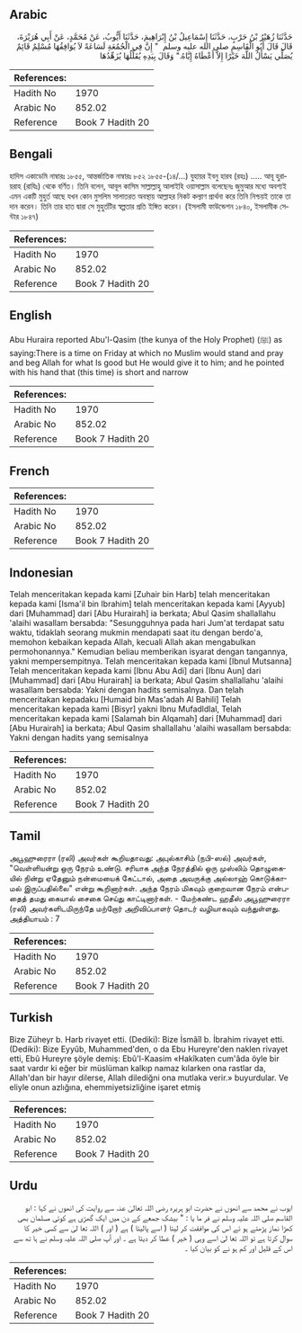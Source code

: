 ## Arabic


<div dir="rtl" lang="ar" style={{fontSize:'larger',backgroundColor:'#f8f9fa',padding:20}}>
حَدَّثَنَا زُهَيْرُ بْنُ حَرْبٍ، حَدَّثَنَا إِسْمَاعِيلُ بْنُ إِبْرَاهِيمَ، حَدَّثَنَا أَيُّوبُ، عَنْ مُحَمَّدٍ، عَنْ أَبِي هُرَيْرَةَ، قَالَ قَالَ أَبُو الْقَاسِمِ صلى الله عليه وسلم ‏ "‏ إِنَّ فِي الْجُمُعَةِ لَسَاعَةً لاَ يُوَافِقُهَا مُسْلِمٌ قَائِمٌ يُصَلِّي يَسْأَلُ اللَّهَ خَيْرًا إِلاَّ أَعْطَاهُ إِيَّاهُ." وَقَالَ بِيَدِهِ يُقَلِّلُهَا يُزَهِّدُهَا
</div>
<div style={{backgroundColor:'#f8f9fa',padding:20, marginBottom: 10}}><table> <thead> <tr> <th>References:</th> <th></th> </tr> </thead> <tbody><tr><td>Hadith No</td><td>1970</td></tr><tr><td>Arabic No</td><td>852.02</td></tr><tr><td>Reference</td><td>Book 7 Hadith 20</td></tr></tbody></table></div>

## Bengali


<div dir="ltr" lang="bn" style={{fontSize:'larger',backgroundColor:'#f8f9fa',padding:20}}>
হাদিস একাডেমি নাম্বারঃ ১৮৫৫, আন্তর্জাতিক নাম্বারঃ ৮৫২ ১৮৫৫-(১৪/...) যুহায়র ইবনু হারব (রহঃ) ..... আবূ হুরায়রাহ (রাযিঃ) থেকে বর্ণিত। তিনি বলেন, আবূল কাসিম সাল্লাল্লাহু আলাইহি ওয়াসাল্লাম বলেছেনঃ জুমুআর মধ্যে অবশ্যই এমন একটি মুহুর্ত আছে যখন কোন মুসলিম সালাতরত অবস্থায় আল্লাহর নিকট কল্যাণ প্রার্থনা করে তিনি নিশ্চয়ই তাকে তা দান করেন। তিনি তার হাত দ্বারা সে মুহুর্তটির স্বল্পতার প্রতি ইঙ্গিত করেন। (ইসলামী ফাউন্ডেশন ১৮৪০, ইসলামীক সেন্টার ১৮৪৭)
</div>
<div style={{backgroundColor:'#f8f9fa',padding:20, marginBottom: 10}}><table> <thead> <tr> <th>References:</th> <th></th> </tr> </thead> <tbody><tr><td>Hadith No</td><td>1970</td></tr><tr><td>Arabic No</td><td>852.02</td></tr><tr><td>Reference</td><td>Book 7 Hadith 20</td></tr></tbody></table></div>

## English


<div dir="ltr" lang="en" style={{fontSize:'larger',backgroundColor:'#f8f9fa',padding:20}}>
Abu Huraira reported Abu'l-Qasim (the kunya of the Holy Prophet) (ﷺ) as saying:There is a time on Friday at which no Muslim would stand and pray and beg Allah for what Is good but He would give it to him; and he pointed with his hand that (this time) is short and narrow
</div>
<div style={{backgroundColor:'#f8f9fa',padding:20, marginBottom: 10}}><table> <thead> <tr> <th>References:</th> <th></th> </tr> </thead> <tbody><tr><td>Hadith No</td><td>1970</td></tr><tr><td>Arabic No</td><td>852.02</td></tr><tr><td>Reference</td><td>Book 7 Hadith 20</td></tr></tbody></table></div>

## French


<div dir="ltr" lang="fr" style={{fontSize:'larger',backgroundColor:'#f8f9fa',padding:20}}>

</div>
<div style={{backgroundColor:'#f8f9fa',padding:20, marginBottom: 10}}><table> <thead> <tr> <th>References:</th> <th></th> </tr> </thead> <tbody><tr><td>Hadith No</td><td>1970</td></tr><tr><td>Arabic No</td><td>852.02</td></tr><tr><td>Reference</td><td>Book 7 Hadith 20</td></tr></tbody></table></div>

## Indonesian


<div dir="ltr" lang="id" style={{fontSize:'larger',backgroundColor:'#f8f9fa',padding:20}}>
Telah menceritakan kepada kami [Zuhair bin Harb] telah menceritakan kepada kami [Isma'il bin Ibrahim] telah menceritakan kepada kami [Ayyub] dari [Muhammad] dari [Abu Hurairah] ia berkata; Abul Qasim shallallahu 'alaihi wasallam bersabda: "Sesungguhnya pada hari Jum'at terdapat satu waktu, tidaklah seorang mukmin mendapati saat itu dengan berdo'a, memohon kebaikan kepada Allah, kecuali Allah akan mengabulkan permohonannya." Kemudian beliau memberikan isyarat dengan tangannya, yakni mempersempitnya. Telah menceritakan kepada kami [Ibnul Mutsanna] Telah menceritakan kepada kami [Ibnu Abu Adi] dari [Ibnu Aun] dari [Muhammad] dari [Abu Hurairah] ia berkata; Abul Qasim shallallahu 'alaihi wasallam bersabda: Yakni dengan hadits semisalnya. Dan telah menceritakan kepadaku [Humaid bin Mas'adah Al Bahili] Telah menceritakan kepada kami [Bisyr] yakni Ibnu Mufadldlal, Telah menceritakan kepada kami [Salamah bin Alqamah] dari [Muhammad] dari [Abu Hurairah] ia berkata; Abul Qasim shallallahu 'alaihi wasallam bersabda: Yakni dengan hadits yang semisalnya
</div>
<div style={{backgroundColor:'#f8f9fa',padding:20, marginBottom: 10}}><table> <thead> <tr> <th>References:</th> <th></th> </tr> </thead> <tbody><tr><td>Hadith No</td><td>1970</td></tr><tr><td>Arabic No</td><td>852.02</td></tr><tr><td>Reference</td><td>Book 7 Hadith 20</td></tr></tbody></table></div>

## Tamil


<div dir="ltr" lang="ta" style={{fontSize:'larger',backgroundColor:'#f8f9fa',padding:20}}>
அபூஹுரைரா (ரலி) அவர்கள் கூறியதாவது: அபுல்காசிம் (நபி-ஸல்) அவர்கள், "வெள்ளியன்று ஒரு நேரம் உண்டு. சரியாக அந்த நேரத்தில் ஒரு முஸ்லிம் தொழுகையில் நின்று ஏதேனும் நன்மையைக் கேட்டால், அதை அவருக்கு அல்லாஹ் கொடுக்காமல் இருப்பதில்லை" என்று கூறினார்கள். அந்த நேரம் மிகவும் குறைவான நேரம் என்பதைத் தமது கையால் சைகை செய்து காட்டினார்கள். - மேற்கண்ட ஹதீஸ் அபூஹுரைரா (ரலி) அவர்களிடமிருந்தே மற்றோர் அறிவிப்பாளர் தொடர் வழியாகவும் வந்துள்ளது. அத்தியாயம் : 7
</div>
<div style={{backgroundColor:'#f8f9fa',padding:20, marginBottom: 10}}><table> <thead> <tr> <th>References:</th> <th></th> </tr> </thead> <tbody><tr><td>Hadith No</td><td>1970</td></tr><tr><td>Arabic No</td><td>852.02</td></tr><tr><td>Reference</td><td>Book 7 Hadith 20</td></tr></tbody></table></div>

## Turkish


<div dir="ltr" lang="tr" style={{fontSize:'larger',backgroundColor:'#f8f9fa',padding:20}}>
Bize Züheyr b. Harb rivayet etti. (Dediki): Bize İsmâîl b. İbrahim rivayet etti. (Dediki): Bize Eyyûb, Muhammed'den, o da Ebu Hureyre'den naklen rivayet etti, Ebû Hureyre şöyle demiş: Ebû'l-Kaasim «Hakîkaten cum'âda öyle bir saat vardır ki eğer bir müslüman kalkıp namaz kılarken ona rastlar da, Allah'dan bir hayır dilerse, Allah dilediğni ona mutlaka verir.» buyurdular. Ve eliyle onun azlığına, ehemmiyetsizliğine işaret etmiş
</div>
<div style={{backgroundColor:'#f8f9fa',padding:20, marginBottom: 10}}><table> <thead> <tr> <th>References:</th> <th></th> </tr> </thead> <tbody><tr><td>Hadith No</td><td>1970</td></tr><tr><td>Arabic No</td><td>852.02</td></tr><tr><td>Reference</td><td>Book 7 Hadith 20</td></tr></tbody></table></div>

## Urdu


<div dir="rtl" lang="ur" style={{fontSize:'larger',backgroundColor:'#f8f9fa',padding:20}}>
ایوب نے محمد سے انھوں نے حضرت ابو ہریرہ رضی اللہ تعالیٰ عنہ سے روایت کی انھوں نے کہا : ابو القاسم صلی اللہ علیہ وسلم نے فر ما یا : " بیشک جمعے کے دن میں ایک گھڑی ہے کوئی مسلمان بھی کھڑا نماز پڑھتے ہو ئے اس کی موافقت کر لیتا ( اسے پالیتا ) ہے ( اور ) اللہ تعا لیٰ سے کسی خیر کا سوال کرتا ہے تو اللہ تعا لیٰ اسے وہی ( خیر ) عطا کر دیتا ہے ۔ اور آپ صلی اللہ علیہ وسلم نے ہا تھ سے اس کے قلیل اور کم ہو نے کو بیان کیا ۔
</div>
<div style={{backgroundColor:'#f8f9fa',padding:20, marginBottom: 10}}><table> <thead> <tr> <th>References:</th> <th></th> </tr> </thead> <tbody><tr><td>Hadith No</td><td>1970</td></tr><tr><td>Arabic No</td><td>852.02</td></tr><tr><td>Reference</td><td>Book 7 Hadith 20</td></tr></tbody></table></div>